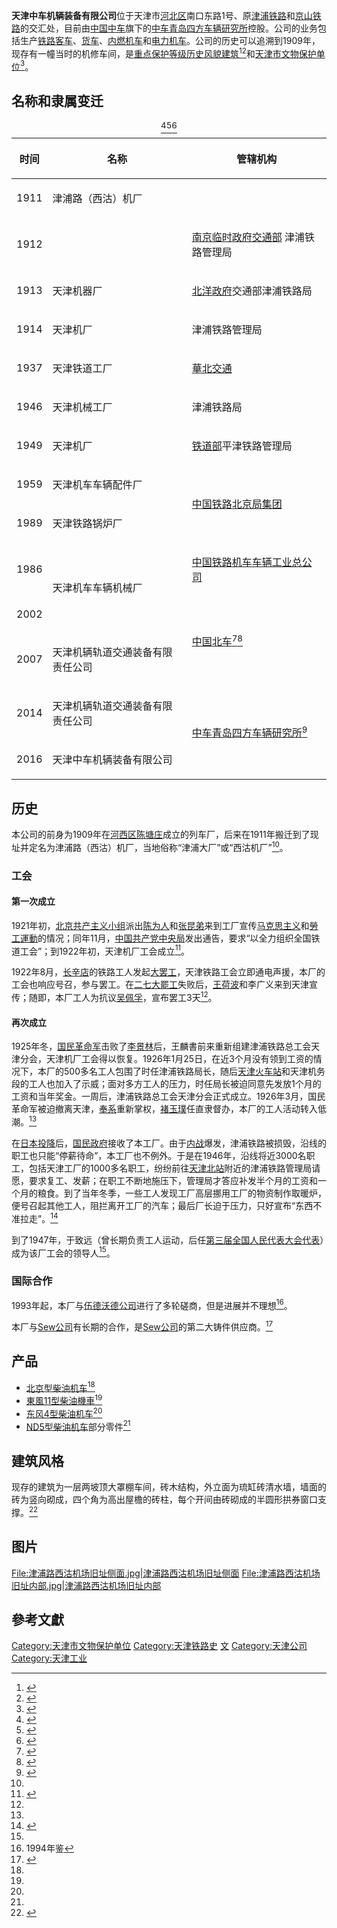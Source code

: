 '''天津中车机辆装备有限公司'''位于天津市[[河北区|河北区]]南口东路1号、原[[津浦铁路|津浦铁路]]和[[京山铁路|京山铁路]]的交汇处，目前由[[中国中车|中国中车]]旗下的[[中车青岛四方车辆研究所|中车青岛四方车辆研究所]]控股。公司的业务包括生产[[鐵路客車|铁路客车]]、[[鐵路貨車|货车]]、[[柴油機車|内燃机车]]和[[電力機車|电力机车]]。公司的历史可以追溯到1909年，现存有一幢当时的机修车间，是[[天津历史风貌建筑|重点保护等级历史风貌建筑]]<ref>{{cite web|url=http://www.fmjz.cn/Lists/List11/DispForm.aspx?ID=4|title=天津市人民政府批准第四批历史风貌建筑名单|archiveurl=https://web.archive.org/web/20111116232448/http://www.fmjz.cn/Lists/List11/DispForm.aspx?ID=4|archivedate=2011-11-16|publisher=天津历史风貌建筑网|accessdate=2011-01-21|dead-url=no}}</ref><ref>{{Cite web|title=天津市人民政府批准第四批历史风貌建筑名单|url=http://thard.com/news/140.html|accessdate=2020-03-07|author=|date=2019-07-01|format=|publisher=天津市历史风貌建筑整理有限责任公司|language=}}</ref>和[[天津市文物保护单位|天津市文物保护单位]]<ref>{{cite web|publisher=[[天津市人民政府|天津市人民政府]]|date=2013-01-05|url=http://www.tj.gov.cn/zw/zfgb/qk/2013/1_3277/201811/t20181116_3636445.html|title=天津市人民政府关于公布第四批我市文物保护单位名单的通知|accessdate=2020-03-09}}</ref>。{{Infobox Company
| company_name = 天津中车机辆装备有限公司
| revenue = 
| homepage = http://www.tlr.cn/
| major_shareholder = 
| divisions = 
| parent = [[中车青岛四方车辆研究所|中车青岛四方车辆研究所]]<ref name=q />
| accounting_period = 
| Net asset value = 
| num_employees = 1221人<ref name=q />
| market_value = 
| net_asset = 
| total_asset = 
| profit = 
| operating_income = 
| capital = 注册资本：16,600万元人民币<ref name=q />
| company_name_en = Tianjin CRRC Equipment Co., Ltd.
| services = 
| products = 铁路机车车辆研发、制造、修理
| industry = [[轨道交通|轨道交通]]裝備
| key_people = 董事长：王   云<br/>党委书记：邓奎天<br/>总经理：王夕生<ref name=q />
| location = {{CHN}}[[天津市|天津市]][[河北区|河北区]]<br>南口东路1号
| foundation = 2007-07-09
| local_code = 91120105663084356N
| local_code_name = CN
| market_information = 
| company_slogan = 
| company_type = [[中國中央企業|中國中央企業]]
| company_logo = 
| width = 
| image = 津浦路西沽机场旧址.jpg
}}

== 名称和隶属变迁 ==
{| class="wikitable"
|+<ref>{{Cite web|title=发展历程|url=http://www.tlr.cn/about3.aspx|accessdate=2020-03-07|author=|date=|format=|publisher=天津中车机辆装备有限公司|language=|archive-date=2021-05-17|archive-url=https://web.archive.org/web/20210517041353/http://tlr.cn/about3.aspx|dead-url=no}}</ref><ref name=":0">{{Cite book|title=河北区志|last=|first=|publisher=天津社会科学院出版社|year=2003|isbn=7-80688-074-7|location=天津市|pages=|chapter=第八篇 驻区工业|url=http://www.wanfangdata.com.cn/local/toFullText.do?item_id=274940&gazetteers_id=FZ001287&item_num=002|accessdate=2020-03-07}}<!--[http://134.175.39.97:8791/importBook/portal/content/info?id=19d438a7082e4771ae263aada792c9aa--></ref><ref name=":2">{{cite book|title=北京铁路局志（下册）|accessdate=2020-02-19|publisher=中国铁道出版社|location=北京|url=http://oss.wanfangdata.com.cn/branch/callbackByPage?id=FZ100318&resourceType=localChronicle&resourceTitle=%E5%8C%97%E4%BA%AC%E9%93%81%E8%B7%AF%E5%B1%80%E5%BF%97+%E4%B8%8B%E5%86%8C&transaction=%7B%22id%22%3Anull%2C%22transferOutAccountsStatus%22%3Anull%2C%22transaction%22%3A%7B%22id%22%3A%221230195396899266560%22%2C%22status%22%3A1%2C%22createDateTime%22%3Anull%2C%22payDateTime%22%3A1582136413203%2C%22authToken%22%3A%22TGT-14167225-0265b5hbNteAG6xtb7XAkPm0fIXeTFmZviedGuFcdSMphXbwy4-my.wanfangdata.com.cn%22%2C%22user%22%3A%7B%22accountType%22%3A%22Group%22%2C%22key%22%3A%22shzdx2020%22%7D%2C%22transferIn%22%3A%7B%22accountType%22%3A%22Income%22%2C%22key%22%3A%22LocalChronicleItemFulltext%22%7D%2C%22transferOut%22%3A%7B%22GBalanceLimit.shzdx2020%22%3A100.0%7D%2C%22turnover%22%3A100.0%2C%22orderTurnover%22%3A0.0%2C%22productDetail%22%3A%22local+chronicles_FZ100318%22%2C%22productTitle%22%3Anull%2C%22userIP%22%3A%2266.253.200.11%22%2C%22organName%22%3Anull%2C%22memo%22%3Anull%2C%22orderUser%22%3A%22shzdx2020%22%2C%22orderChannel%22%3A%22lc%22%2C%22payTag%22%3A%22%22%2C%22webTransactionRequest%22%3Anull%2C%22signature%22%3A%22fZL6K%2FWcHz2L3ERTOYPB6HQAwqf%2BfQIEBKt4H%2B2k7lbJBx9lkjtf%2BEoWDhMW%2FL5C1CtSY4MY0nus%5Cngzg8QqpDa5D4wxNuQcadL73dOkpZSFLLw%2F%2FfGtf9VCdf9QWFfLIvO30eKKhAVBWQNVZsYPakbfO9%5Cnpw8LLM9ZvsYPZqAd4JI%3D%22%2C%22delete%22%3Afalse%7D%2C%22isCache%22%3Afalse%7D|isbn=7-113-02100-X|year=1995-10|last=|first=|pages=|chapter=第七篇辅业\第二节所属工厂}}</ref>
!时间
!名称
!管辖机构
|-
|1911
|津浦路（西沽）机厂
|
|-
|1912
|
|[[南京臨時政府內閣|南京临时政府交通部]]
津浦铁路管理局
|-
|1913
|天津机器厂
|[[北洋政府|北洋政府]]交通部津浦铁路局
|-
|1914
|天津机厂
|津浦铁路管理局
|-
|1937
|天津铁道工厂
|[[華北交通|華北交通]]
|-
|1946
|天津机械工厂
|津浦铁路局
|-
|1949
|天津机厂
|[[中华人民共和国铁道部|铁道部]]平津铁路管理局
|-
|1959
|天津机车车辆配件厂
| rowspan="2" |[[中国铁路北京局集团|中国铁路北京局集团]]
|-
|1989
|天津铁路锅炉厂
|-
|1986
| rowspan="2" |天津机车车辆机械厂
|[[中国铁路机车车辆工业总公司|中国铁路机车车辆工业总公司]]
|-
|2002
| rowspan="2" |[[中国北车|中国北车]]<ref>{{Cite web|title=关于铁道部及所属企业2004年度汇总缴纳企业所得税问题的通知|url=http://www.chinatax.gov.cn/chinatax/n810341/n810765/n812188/200502/c1201190/content.html|accessdate=2020-03-08|author=|date=2005-02-18|format=|publisher=[[国家税务总局|国家税务总局]]|language=|archive-date=2022-04-24|archive-url=https://web.archive.org/web/20220424234930/http://www.chinatax.gov.cn/chinatax/n810341/n810765/n812188/200502/c1201190/content.html}}</ref><ref>{{Cite web|title=国务院关于组建中国北方机车车辆工业集团公司有关问题的批复|url=http://www.gov.cn/gongbao/content/2002/content_61397.htm|accessdate=|author=|date=2002-03-04|format=|publisher=[[中华人民共和国国务院|中华人民共和国国务院]]|language=|archiveurl=https://archive.today/20200309051645/http://www.gov.cn/gongbao/content/2002/content_61397.htm|archivedate=2020-03-09|dead-url=yes}}</ref>
|-
|2007
|天津机辆轨道交通装备有限责任公司
|-
|2014
|天津机辆轨道交通装备有限责任公司
| rowspan="2" |[[中车青岛四方车辆研究所|中车青岛四方车辆研究所]]<ref name="q">{{Cite web|title=天津中车机辆装备有限公司|url=http://qixin.com/company/49671122-e353-4b25-8b99-29573a9e66f2|accessdate=2020-03-09|author=|date=2020-03-06|format=|publisher=[[启信宝|启信宝]]|language=}}</ref>
|-
|2016
|天津中车机辆装备有限公司
|}

== 历史 ==
本公司的前身为1909年在[[河西区_(天津市)|河西区]][[陈塘庄街道|陈塘庄]]成立的列车厂，后来在1911年搬迁到了现址并定名为津浦路（西沽）机厂，当地俗称“津浦大厂”或“西沽机厂”<ref name=":0" />。

=== 工会 ===

==== 第一次成立 ====
1921年初，[[北京共产主义小组|北京共产主义小组]]派出[[陈为人|陈为人]]和[[张昆弟|张昆弟]]来到工厂宣传[[马克思主义|马克思主义]]和[[勞工運動|勞工運動]]的情况；同年11月，[[中国共产党中央局|中国共产党中央局]]发出通告，要求“以全力组织全国铁道工会”；到1922年初，天津机厂工会成立<ref name=":3">{{Cite book|title=|last=杨国华|first=|publisher=|year=|isbn=|location=|pages=246-|chapter=民主革命时期党组织在津浦大厂的活动}}</ref>。

1922年8月，[[京汉铁路总工会|长辛店]]的铁路工人发起[[總罷工|大罢工]]，天津铁路工会立即通电声援，本厂的工会也响应号召，参与罢工。在[[二七大罷工|二七大罷工]]失败后，[[王荷波|王荷波]]和李广义来到天津宣传；随即，本厂工人为抗议[[吴佩孚|吴佩孚]]，宣布罢工3天<ref name=":3" />。

==== 再次成立 ====
1925年冬，[[國民革命軍|国民革命军]]击败了[[李景林|李景林]]后，王麟書前来重新组建津浦铁路总工会天津分会，天津机厂工会得以恢复。1926年1月25日，在近3个月没有领到工资的情况下，本厂的500多名工人包围了时任津浦铁路局长，随后[[天津站|天津火车站]]和天津机务段的工人也加入了示威；面对多方工人的压力，时任局长被迫同意先发放1个月的工资和当年奖金。一周后，津浦铁路总工会天津分会正式成立。1926年3月，国民革命军被迫撤离天津，[[奉系|奉系]]重新掌权，[[褚玉璞|褚玉璞]]任直隶督办，本厂的工人活动转入低潮。<ref name=":3" />

在[[日本投降|日本投降]]后，[[國民政府|国民政府]]接收了本工厂。由于[[第二次国共内战|内战]]爆发，津浦铁路被损毁，沿线的职工也只能“停薪待命”，本工厂也不例外。于是在1946年，沿线将近3000名职工，包括天津工厂的1000多名职工，纷纷前往[[天津北站|天津北站]]附近的津浦铁路管理局请愿，要求复工、发薪；在职工不断地施压下，管理局才答应补发半个月的工资和一个月的粮食。到了当年冬季，一些工人发现工厂高层挪用工厂的物资制作取暖炉，便号召起其他工人，阻拦离开工厂的汽车；最后厂长迫于压力，只好宣布“东西不准拉走”。<ref name=":1">{{Cite journal|title=回忆在津浦大厂的地下斗争|author=王俊臣|url=|journal=天津工运史资料|issue=4|doi=|others=|year=1985|volume=|page=|pmid=}}</ref>

到了1947年，于致远（曾长期负责工人运动，后任[[第三届全国人民代表大会代表名单|第三届全国人民代表大会代表]]）成为该厂工会的领导人<ref name=":1" />。

=== 国际合作 ===
1993年起，本厂与[[伍德沃德公司|伍德沃德公司]]进行了多轮磋商，但是进展并不理想<ref>1994年鉴</ref>。

本厂与[[Sew|Sew公司]]有长期的合作，是[[Sew|Sew公司]]的第二大铸件供应商。<ref>{{Cite web|title=德国SEW公司到天津机车车辆机械厂进行商贸洽谈|url=https://www.crrcgc.cc/g5122/s10222/t257862.aspx|accessdate=2020-03-10|author=|date=2005-05-30|format=|publisher=[[中国中车|中国中车]]|language=}}</ref>

== 产品 ==

* [[北京型柴油机车|北京型柴油机车]]<ref name=":2" />
* [[東風11型柴油機車|東風11型柴油機車]]<ref name=":2" />
* [[东风4型柴油机车|东风4型柴油机车]]<ref name=":2" />
* [[ND5型柴油机车|ND5型柴油机车]]部分零件<ref name=":2" />

== 建筑风格 ==
{{天津历史风貌建筑||省区市=天津市|名称=津浦路西沽机场旧址|图片=[[File:津浦路西沽机场旧址铭牌.jpg|200px]]|编号=0520019|等级=重点保护|时代=1909年|所在=[[天津市|天津市]][[河北区|河北区]]|公布=2008年1月25日}}
{{文物保护单位
| 级别 = 省级
| 名称 = 津浦路西沽机厂旧址
| 图片 = [[File:津浦路西沽机场旧址.jpg|200px]]
| 说明 = 
| 省区市 = 天津市
| 所在 = [[天津市|天津市]][[河北区|河北区]]南口路22号
| 分类 = 近现代重要史迹及代表性建筑
| 时代 = 清宣统元年（1909年）
| 编号 = 4-110
| 登录 = 2013年1月5日
}}现存的建筑为一层两坡顶大罩棚车间，砖木结构，外立面为琉缸砖清水墙，墙面的砖为竖向砌成，四个角为高出屋檐的砖柱，每个开间由砖砌成的半圆形拱券窗口支撑。<ref>{{Cite book|title=天津历史风貌建筑图志|last=|first=|publisher=天津大学出版社|year=2013|isbn=978-7-5618-4539-4|location=|pages=|chapter=南口东路1号（津浦路西沽机场旧址）|url=http://www.wanfangdata.com.cn/local/toCatalog.do?gazetteers_id=FZ201740269|accessdate=2020-03-07|archive-date=2021-01-05|archive-url=https://web.archive.org/web/20210105201326/http://www.wanfangdata.com.cn/local/toCatalog.do?gazetteers_id=FZ201740269|dead-url=no}}</ref>
== 图片 ==
{{external media|image1=[https://zhuanlan.zhihu.com/p/57353495 天津地名故事丨津浦大厂]|image2=[http://blog.sina.com.cn/s/blog_65cf4d9a0102x9ll.html 西沽机场•天津的犄角旮旯]}}<gallery>
File:津浦路西沽机场旧址侧面.jpg|津浦路西沽机场旧址侧面
File:津浦路西沽机场旧址内部.jpg|津浦路西沽机场旧址内部
</gallery>

== 參考文獻 ==
<div class="references-small">
<references />
</div>
{{天津市文物保护单位}}
{{天津近代历史文化专题}}
{{中国轨道交通装备企业}}
[[Category:天津市文物保护单位|Category:天津市文物保护单位]]
[[Category:天津铁路史|Category:天津铁路史]]
[[Category:津浦铁路|文]]
[[Category:天津公司|Category:天津公司]]
[[Category:天津工业|Category:天津工业]]
